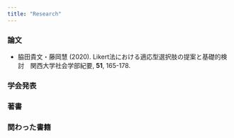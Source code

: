 ```yaml
---
title: "Research"
---
```



### 論文
* 脇田貴文・藤岡慧 (2020). Likert法における適応型選択肢の提案と基礎的検討　関西大学社会学部紀要, **51**, 165-178.

### 学会発表


### 著書


### 関わった書籍

